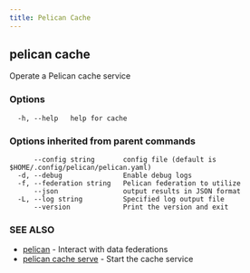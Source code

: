 ```yaml
---
title: Pelican Cache
---
```


## pelican cache

Operate a Pelican cache service

### Options

```
  -h, --help   help for cache
```

### Options inherited from parent commands

```
      --config string       config file (default is $HOME/.config/pelican/pelican.yaml)
  -d, --debug               Enable debug logs
  -f, --federation string   Pelican federation to utilize
      --json                output results in JSON format
  -L, --log string          Specified log output file
      --version             Print the version and exit
```

### SEE ALSO

* [pelican](/commands-reference/pelican/)	 - Interact with data federations
* [pelican cache serve](/commands-reference/pelican/cache/serve/)	 - Start the cache service
